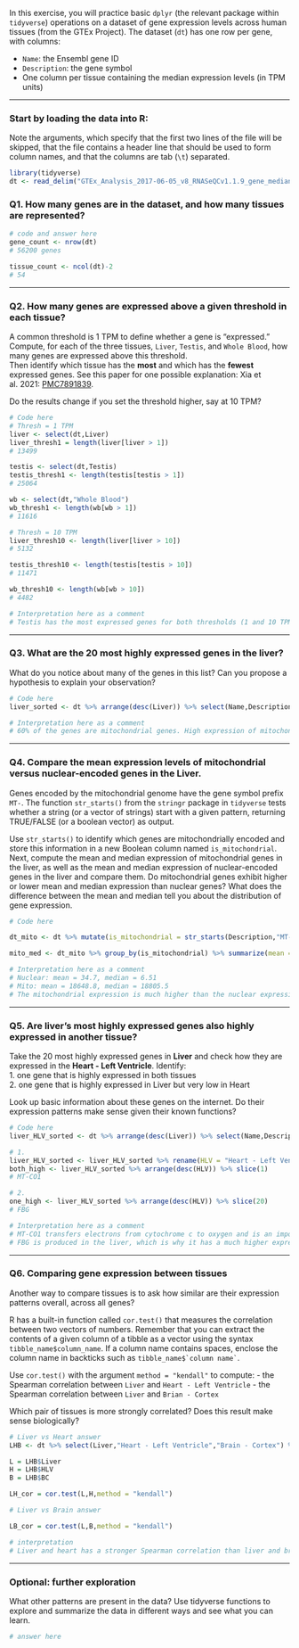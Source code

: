 In this exercise, you will practice basic `dplyr` (the relevant package within `tidyverse`) operations on a dataset of gene expression levels across human tissues (from the GTEx Project). The dataset (`dt`) has one row per gene, with columns:

-   `Name`: the Ensembl gene ID\
-   `Description`: the gene symbol
-   One column per tissue containing the median expression levels (in TPM units)

------------------------------------------------------------------------

### Start by loading the data into R:

Note the arguments, which specify that the first two lines of the file will be skipped, that the file contains a header line that should be used to form column names, and that the columns are tab (`\t`) separated.

```r
library(tidyverse)
dt <- read_delim("GTEx_Analysis_2017-06-05_v8_RNASeQCv1.1.9_gene_median_tpm.gct", skip = 2, col_names = TRUE, delim = "\t")
```

### Q1. How many genes are in the dataset, and how many tissues are represented?

```r

# code and answer here
gene_count <- nrow(dt)
# 56200 genes

tissue_count <- ncol(dt)-2
# 54

```

------------------------------------------------------------------------

### Q2. How many genes are expressed above a given threshold in each tissue?

A common threshold is 1 TPM to define whether a gene is "expressed."\
Compute, for each of the three tissues, `Liver`, `Testis`, and `Whole Blood`, how many genes are expressed above this threshold.\
Then identify which tissue has the **most** and which has the **fewest** expressed genes. See this paper for one possible explanation: Xia et al. 2021: [PMC7891839](https://pmc.ncbi.nlm.nih.gov/articles/PMC7891839/).

Do the results change if you set the threshold higher, say at 10 TPM?

```r

# Code here
# Thresh = 1 TPM
liver <- select(dt,Liver)
liver_thresh1 = length(liver[liver > 1])
# 13499

testis <- select(dt,Testis)
testis_thresh1 <- length(testis[testis > 1])
# 25064

wb <- select(dt,"Whole Blood")
wb_thresh1 <- length(wb[wb > 1])
# 11616

# Thresh = 10 TPM
liver_thresh10 <- length(liver[liver > 10])
# 5132

testis_thresh10 <- length(testis[testis > 10])
# 11471

wb_thresh10 <- length(wb[wb > 10])
# 4482

# Interpretation here as a comment
# Testis has the most expressed genes for both thresholds (1 and 10 TPM), while WB has the fewest. Increasing the TPM threshold decreases the counts of expressed genes across all three tissues as expected. However, the ranking of the tissues from fewest to most expressed genes does not change.

```

------------------------------------------------------------------------

### Q3. What are the 20 most highly expressed genes in the liver?

What do you notice about many of the genes in this list? Can you propose a hypothesis to explain your observation?

```r

# Code here
liver_sorted <- dt %>% arrange(desc(Liver)) %>% select(Name,Description,Liver) %>% slice(1:20)

# Interpretation here as a comment
# 60% of the genes are mitochondrial genes. High expression of mitochondrial genes is due to the energy demands of the primary functions of the liver, including glucose, lipid, and protein metabolism and detoxification. 

```

------------------------------------------------------------------------

### Q4. Compare the mean expression levels of mitochondrial versus nuclear-encoded genes in the Liver.

Genes encoded by the mitochondrial genome have the gene symbol prefix `MT-`. The function `str_starts()` from the `stringr` package in `tidyverse` tests whether a string (or a vector of strings) start with a given pattern, returning TRUE/FALSE (or a boolean vector) as output.

Use `str_starts()` to identify which genes are mitochondrially encoded and store this information in a new Boolean column named `is_mitochondrial`. Next, compute the mean and median expression of mitochondrial genes in the liver, as well as the mean and median expression of nuclear-encoded genes in the liver and compare them. Do mitochondrial genes exhibit higher or lower mean and median expression than nuclear genes? What does the difference between the mean and median tell you about the distribution of gene expression.

```r
# Code here

dt_mito <- dt %>% mutate(is_mitochondrial = str_starts(Description,"MT-")) # Brooke W. forced me to write it this way at gunpoint

mito_med <- dt_mito %>% group_by(is_mitochondrial) %>% summarize(mean = mean(Liver), median(Liver))

# Interpretation here as a comment
# Nuclear: mean = 34.7, median = 6.51
# Mito: mean = 18648.8, median = 18805.5
# The mitochondrial expression is much higher than the nuclear expression, and the distribution is relatively even skewed, indicating that most mitochondrial genes have a high level of expression around the mean. The nuclear expression is right skewed, indicating that the majority of nuclear genes have low expression with a few outliers with higher expression.

```

------------------------------------------------------------------------

### Q5. Are liver’s most highly expressed genes also highly expressed in another tissue?

Take the 20 most highly expressed genes in **Liver** and check how they are expressed in the **Heart - Left Ventricle**. Identify:\
1. one gene that is highly expressed in both tissues\
2. one gene that is highly expressed in Liver but very low in Heart

Look up basic information about these genes on the internet. Do their expression patterns make sense given their known functions?

```r

# Code here
liver_HLV_sorted <- dt %>% arrange(desc(Liver)) %>% select(Name,Description,Liver,"Heart - Left Ventricle") %>% slice(1:20)

# 1.
liver_HLV_sorted <- liver_HLV_sorted %>% rename(HLV = "Heart - Left Ventricle")
both_high <- liver_HLV_sorted %>% arrange(desc(HLV)) %>% slice(1)
# MT-CO1

# 2.
one_high <- liver_HLV_sorted %>% arrange(desc(HLV)) %>% slice(20)
# FBG

# Interpretation here as a comment
# MT-CO1 transfers electrons from cytochrome c to oxygen and is an important part of the electron transport chain, which is widely used in all tissues.
# FBG is produced in the liver, which is why it has a much higher expression than in the heart.

```

------------------------------------------------------------------------

### Q6. Comparing gene expression between tissues

Another way to compare tissues is to ask how similar are their expression patterns overall, across all genes?

R has a built-in function called `cor.test()` that measures the correlation between two vectors of numbers. Remember that you can extract the contents of a given column of a tibble as a vector using the syntax `tibble_name$column_name`. If a column name contains spaces, enclose the column name in backticks such as `` tibble_name$`column name` ``.

Use `cor.test()` with the argument `method = "kendall"` to compute: - the Spearman correlation between `Liver` and `Heart - Left Ventricle` - the Spearman correlation between `Liver` and `Brian - Cortex`

Which pair of tissues is more strongly correlated? Does this result make sense biologically?

```r
# Liver vs Heart answer
LHB <- dt %>% select(Liver,"Heart - Left Ventricle","Brain - Cortex") %>% rename(HLV = "Heart - Left Ventricle") %>% rename(BC = "Brain - Cortex")

L = LHB$Liver
H = LHB$HLV
B = LHB$BC

LH_cor = cor.test(L,H,method = "kendall")

# Liver vs Brain answer

LB_cor = cor.test(L,B,method = "kendall")

# interpretation
# Liver and heart has a stronger Spearman correlation than liver and brain. The brain performs vastly different functions than the liver and heart, which could be one reason that there is less correlation in gene expression.

```

------------------------------------------------------------------------

### Optional: further exploration

What other patterns are present in the data? Use tidyverse functions to explore and summarize the data in different ways and see what you can learn.

```r
# answer here
```
